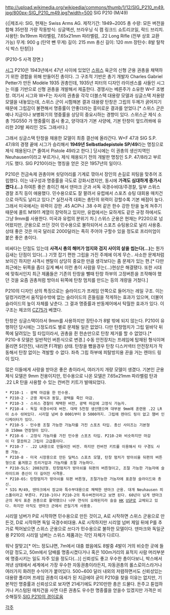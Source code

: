 http://upload.wikimedia.org/wikipedia/commons/thumb/1/12/SIG_P210_m49.jpg/800px-SIG_P210_m49.jpg?width=500
SIG P210 (M/49)

{{|제조사: SIG, 현재는 Swiss Arms AG.
제작기간: 1949~2005
총 수량: 모든 버전을 합해 35만정 가량
작동방식: 싱글액션, 브라우닝 식 캠 링크드 쇼트리코일, 락드 브리치.
사용탄: 9x19mm 파라벨럼, 7.65x21mm 파라벨럼, .22 Long Rifle (전부 상호 교환 가능)
무게: 900 g (탄약 뺀 무게)
길이: 215 mm
총신 길이: 120 mm
장탄수: 8발 탈착식 박스 탄창|}}

{{{#!html
<embed src="http://www.youtube.com/v/lg7Kdup3Hrk?version=3&amp;hl=en_US" type="application/x-shockwave-flash" width="560" height="315" allowscriptaccess="always" allowfullscreen="true"></embed>
}}}

(P210-5 사격 장면.)

[[시그]] P210은 1943년에서 47년 사이에 있었던 [[스위스]] 육군의 신형 군용 권총을 채택하기 위한 경합을 위해 만들어진 총이다. 그 구조적 기반은 총기 개발자 Charles Gabriel Petter가 만든 Modèle 1935 권총인데, 1935년 피터의 디자인 라이센스를 사들인 시그는 이를 기반으로 신형 권총을 개발해서 제출한다. 경쟁사는 베른주가 소유한 W+F 조병창. 여기서 시그와 W+F는 자사의 권총을 각각 더블스택 대용량 모델과 싱글스택 저용량 모델을 내놓았는데, 스위스 군이 시험해본 결과 대용량 탄창은 그립의 두께가 굵어지기 때문에 그립감이 불편해서 명중률이 안좋더라는 흥미로운 결과를 얻었다.[* 스위스 군은 예나 지금이나 보병화기의 명중률을 상당히 중요시하는 경향이 있다. 스위스군 제식 소총 ?SG550 가 명중률이 몹시 좋고, 양각대가 기본 사양에, 기본 탄창이 엎드려쏴에 유리한 20발 짜리인 것도 그래서다.]

그래서 싱글스택 탄창을 채용한 모델이 최종 결선에 올라간다. W+F 47과 SIG S.P. 47/8의 경쟁 끝에 시그가 승리해서 '''1949년 Selbstladepistole SP/49'''라는 명칭으로 제식 채용된다.[* 줄여서 Pistole 49라고 한다.] 당시에는 이 권총의 생산지역인 Neuhausen이라고 부르거나, 제식 채용되기 전의 개발판 명칭인 S.P. 47/8라고 부르기도 했다. SIG P210이라는 명칭을 얻은 것은 1957년의 일이다.

P210은 전금속제 권총이며 쇳덩어리를 기계로 깎아서 장인의 손길로 피팅을 맞추어 조립했다. 이는 내구성과 명중률을 극도로 강화시켰지만, 동시에 '''가격도 심대하게 증가시켰다.(...)''' 하여튼 좋은 총이긴 해서 덴마크 군과 서독 국경수비대/주경찰, 일부 스위스 경찰 조직 등이 애용했다. 민수용으로도 잘 팔려서 유럽에서 스포츠 슈팅 대회용 매치건으로 아직도 날리고 있다.[* 실전사격 대회는 총탄의 위력이 강할수록 기본 배점이 높다. 그래서 미국에서는 위력이 강한 .45 ACP나 .38 수퍼 같은 한수 강한 탄을 높게 쳐주기 때문에 콜트 M1911 계열이 장악하고 있지만, 유럽에서는 묘하게도 같은 규정 하에서도 그냥 9mm를 사용한다. 미국과 유럽의 분위기 차.] 스위스 군용은 현재는 P220으로 넘어왔지만, 군용으로 쓰던 것이 민수용으로 불하되어서 스포츠 슈팅용으로 널리 사용중. 상태 좋은 것은 미국 달러로 2000달러는 족히 주어야 구할수 있을 정도로 프리미엄이 붙은 좋은 총이다.

비싸다는 단점도 있는데 '''사격시 총의 해머가 엄지와 검지 사이의 살을 씹는다(...)'''는 뭔가 김새는 단점이 있다(...) 기껏 잡기 편한 그립을 가진 주제에 이게 무슨.. 사소한 문제처럼 보이긴 하지만 사격시 멘탈이 상당히 중요한 만큼 생각보다는 좀 문제가 있는 편.[* 다만 최근에는 뒤쪽을 좀더 길게 빼서 이런 총이 사람을 무는(...)현상은 해결됐다. 또한 시대에 맞춰서인지 최근 제품들은 기존의 탄창을 뺄때 탄창 하부의 고정버튼을 조작해야 했던 것을 요즘 권총처럼 방아쇠 뒤쪽에 탄창 멈치를 만드는 등의 개량을 거쳤다.]

P210의 디자인 상의 특징으로는 슬라이드가 프레임 안쪽으로 들어가는 레일 구조. 이는 덜컹거리면서 움직일수밖에 없는 슬라이드의 흔들림을 작게하는 효과가 있으며, 더불어 슬라이드의 높이 자체를 낮춘다. 그 결과 명중률과 반동제어에서 탁월한 효과가 있다. 이 구조는 체코의 [[CZ75]]가 베꼈다.

탄창은 싱글스택이라서 9mm를 사용하지만 장탄수가 8발 밖에 되지 않는다. P210이 유행하던 당시에는 그정도라도 별로 문제될 일은 없었다. 다만 탄창멈치가 그립 밑바닥 뒤쪽에 달려있는 힐 타입이라서, 권총을 쥔 한손만으로 탄창 제거를 할 수 없었다.[* P210-8 모델은 일반적인 버튼식으로 변경.]
수동 안전장치는 프레임에 탑재된 형식이며 올리면 S(안전), 내리면 F(격발) 상태. 탄창을 뺐을경우 탄창 디스커넥터 안전장치가 작동해서 탄창 없이는 격발할 수 없다. 좌측 그립 하부에 피탈방지용 끈을 거는 렌야드 링이 있다.

많은 이들에게 사랑을 받아온 좋은 총이라서, 여러가지 개량 모델이 생겼다. 기본인 군용 제식 모델은 9mm 전용이지만, 민수용으로 나온 모델은 7.65x21mm 파라벨럼 탄과 .22 LR 탄을 사용할 수 있는 컨버전 키트가 발매되었다.
 * P210-1 - 광택 마감을 한 민수용.
 * P210-2 - 군용 제식과 동일, 광택을 죽인 마감.
 * P210-3 - 스위스 경찰이 채택한 버전, 광택 마감에 고정식 가늠자.
 * P210-4 - 독일 국경수비대 버전. 대략 5천정 생산했으며 대부분 9mm에 훈련용 .22 LR이 소수 섞여있다. 시리얼 넘버 D 0001부터 D 5000까지. 그립에 렌야드 링이 없고 챔버 인디케이터가 있다.
 * P210-5 - 민수용 조절 가능한 가늠자를 가진 스포츠 타입. 총신 사이즈는 기본형과 150mm 연장형이 있다.
 * P210-6 - 고정식 가늠자를 가진 민수용 스포츠 타입. P210-2와 비슷하지만 마감이 더 깔끔하고 그립이 고급품이다.
 * P210-7 - .22 LR용으로 만들어진 버전. 하지만 컨버전 키트를 이용해서 타 구경도 사용 가능.
 * P210-8 - 미국 시장용으로 만든 딜럭스 스포츠 모델, 탄창 멈치가 방아쇠울 뒤편의 버튼형으로 옮겨왔고 트리거압과 가늠자를 조절 가능하다.
 * P210-5LS: 2003년형. 탄창멈치가 방아쇠울 뒤편의 버튼형이고, 조절 가능한 가늠자에 슬라이드와 총신이 더 길어진 사격용.
 * P210-6S: 탄창멈치가 방아쇠울 뒤편 버튼형, 조절가능한 가늠자에 표준형 슬라이드와 총신.
 * SIG M/49, 덴마크에서 장교와 특수부대용으로 채택한 덴마크 군용. 대개 Neuhausen 피스톨이라고 부른다. P210-1이나 P210-2의 특수버전이라고 보면 된다. 60년이 넘게 덴마크군의 제식 표준 권총으로 활약했으나 너무 연식이 오래된지라 슬슬 [[HK]] [[USP]]로 교체되고 있다. 하지만 아직도 덴마크 군에서 끈질기게 사용중.

시리얼 넘버가 P로 시작하면 민수용으로 만든 것이고, A로 시작하면 스위스 군용으로 만든것, D로 시작하면 독일 국경수비대용. A로 시작하지만 시리얼 넘버 제일 뒤에 P를 추가로 찍어놨으면 스위스 군용으로 쓰다가 민수용으로 불하한 모델이다. 덴마크와 독일군용 P210의 시리얼 넘버는 스위스 제품과는 각인 자체가 다르다.

워낙 잘맞고[* 어느 정도냐면, 7m에서 대충 쐈음에도 8발중 4발이 거의 비슷한 곳에 들어갈 정도고, 50m에서 담배를 명중시켰다거나 혹은 100m거리의 표적지 사람 머리부분에 명중시키는 일도 자주 있을 정도다(...)] 신뢰성도 좋고 우수한 총이다보니, 박스에서 꺼낸 상태에서 세계에서 가장 우수한 자동권총이라든지, 자동권총의 롤스로이스라거나 여러가지 화려한 수식어가 붙어있다. 500~600 달러 내외의 저렴하면서도 신뢰성있는 대용량 폴리머 프레임 권총이 대세가 된 지금에야 굳이 P210을 찾을 이유는 없지만, 기본적인 명중률과 신뢰성으로 보자면 21세기에도 P210만한 총은 드물다. 돈주고 튠업하거나 커스텀된 매치건을 사면 다른 권총도 우수한 명중률을 얻을수 있겠지만 가격은 비슷해질듯.[http://gall.dcinside.com/list.php?id=gun&no=83349&page=1&bbs= SIG P210의 경이로움]


[[각주]]
